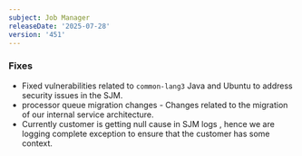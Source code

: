 ```yaml
---
subject: Job Manager
releaseDate: '2025-07-28'
version: '451'
---
```

### Fixes
* Fixed vulnerabilities related to `common-lang3` Java and Ubuntu to address security issues in the SJM.
* processor queue migration changes - Changes related to the migration of our internal service architecture.
* Currently customer is getting null cause in SJM logs , hence we are logging complete exception to ensure that the customer has some context.
